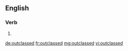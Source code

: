 ==English==

===Verb===
{{head|en|verb form}}

# {{en-past of|outclass}}

[[de:outclassed]]
[[fr:outclassed]]
[[mg:outclassed]]
[[vi:outclassed]]